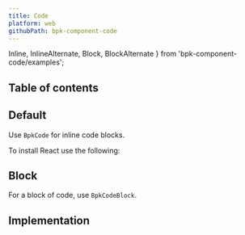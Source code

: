 ```yaml
---
title: Code
platform: web
githubPath: bpk-component-code
---
```



  Inline,
  InlineAlternate,
  Block,
  BlockAlternate
} from 'bpk-component-code/examples';

## Table of contents

## Default 

Use `BpkCode` for inline code blocks.

<PresentationBlock>
  To install React use the following: <Inline />
</PresentationBlock>

## Block

For a block of code, use `BpkCodeBlock`.

<PresentationBlock>
  <Block />
</PresentationBlock>

## Implementation

<Readme file={readme} />
